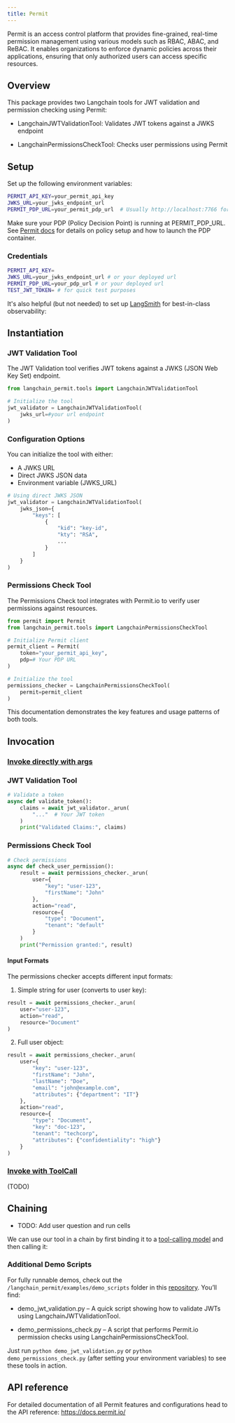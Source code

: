 ```yaml
---
title: Permit
---
```


Permit is an access control platform that provides fine-grained, real-time permission management using various models such as RBAC, ABAC, and ReBAC. It enables organizations to enforce dynamic policies across their applications, ensuring that only authorized users can access specific resources.

## Overview

This package provides two Langchain tools for JWT validation and permission checking using Permit:

* LangchainJWTValidationTool: Validates JWT tokens against a JWKS endpoint

* LangchainPermissionsCheckTool: Checks user permissions using Permit


## Setup

Set up the following environment variables:

```bash
PERMIT_API_KEY=your_permit_api_key
JWKS_URL=your_jwks_endpoint_url
PERMIT_PDP_URL=your_permit_pdp_url  # Usually http://localhost:7766 for local development or your real deployment
```

Make sure your PDP (Policy Decision Point) is running at PERMIT_PDP_URL.
See [Permit docs](https://docs.permit.io/concepts/pdp/overview/) for details on policy setup and how to launch the PDP container.

### Credentials

```bash
PERMIT_API_KEY=
JWKS_URL=your_jwks_endpoint_url # or your deployed url
PERMIT_PDP_URL=your_pdp_url # or your deployed url
TEST_JWT_TOKEN= # for quick test purposes
```

It's also helpful (but not needed) to set up [LangSmith](https://smith.langchain.com/) for best-in-class observability:

## Instantiation

### JWT Validation Tool
The JWT Validation tool verifies JWT tokens against a JWKS (JSON Web Key Set) endpoint.

```python
from langchain_permit.tools import LangchainJWTValidationTool

# Initialize the tool
jwt_validator = LangchainJWTValidationTool(
    jwks_url=#your url endpoint
)
```

### Configuration Options
You can initialize the tool with either:

* A JWKS URL
* Direct JWKS JSON data
* Environment variable (JWKS_URL)

```python
# Using direct JWKS JSON
jwt_validator = LangchainJWTValidationTool(
    jwks_json={
        "keys": [
            {
                "kid": "key-id",
                "kty": "RSA",
                ...
            }
        ]
    }
)
```

### Permissions Check Tool
The Permissions Check tool integrates with Permit.io to verify user permissions against resources.

```python
from permit import Permit
from langchain_permit.tools import LangchainPermissionsCheckTool

# Initialize Permit client
permit_client = Permit(
    token="your_permit_api_key",
    pdp=# Your PDP URL
)

# Initialize the tool
permissions_checker = LangchainPermissionsCheckTool(
    permit=permit_client
)
```

This documentation demonstrates the key features and usage patterns of both tools.

## Invocation

### [Invoke directly with args](https://docs.permit.io/)

### JWT Validation Tool

```python
# Validate a token
async def validate_token():
    claims = await jwt_validator._arun(
        "..."  # Your JWT token
    )
    print("Validated Claims:", claims)
```

### Permissions Check Tool

```python
# Check permissions
async def check_user_permission():
    result = await permissions_checker._arun(
        user={
            "key": "user-123",
            "firstName": "John"
        },
        action="read",
        resource={
            "type": "Document",
            "tenant": "default"
        }
    )
    print("Permission granted:", result)
```

#### Input Formats
The permissions checker accepts different input formats:

1. Simple string for user (converts to user key):

```python
result = await permissions_checker._arun(
    user="user-123",
    action="read",
    resource="Document"
)
```

2. Full user object:

```python
result = await permissions_checker._arun(
    user={
        "key": "user-123",
        "firstName": "John",
        "lastName": "Doe",
        "email": "john@example.com",
        "attributes": {"department": "IT"}
    },
    action="read",
    resource={
        "type": "Document",
        "key": "doc-123",
        "tenant": "techcorp",
        "attributes": {"confidentiality": "high"}
    }
)
```


### [Invoke with ToolCall](https://docs.permit.io/)

(TODO)

## Chaining

- TODO: Add user question and run cells

We can use our tool in a chain by first binding it to a [tool-calling model](https://docs.permit.io/) and then calling it:

<ChatModelTabs customVarName="llm" />


### Additional Demo Scripts

For fully runnable demos, check out the `/langchain_permit/examples/demo_scripts` folder in this [repository](https://github.com/permitio/langchain-permit). You’ll find:

* demo_jwt_validation.py – A quick script showing how to validate JWTs using LangchainJWTValidationTool.

* demo_permissions_check.py – A script that performs Permit.io permission checks using LangchainPermissionsCheckTool.

Just run `python demo_jwt_validation.py` or `python demo_permissions_check.py` (after setting your environment variables) to see these tools in action.

## API reference

For detailed documentation of all Permit features and configurations head to the API reference: https://docs.permit.io/
